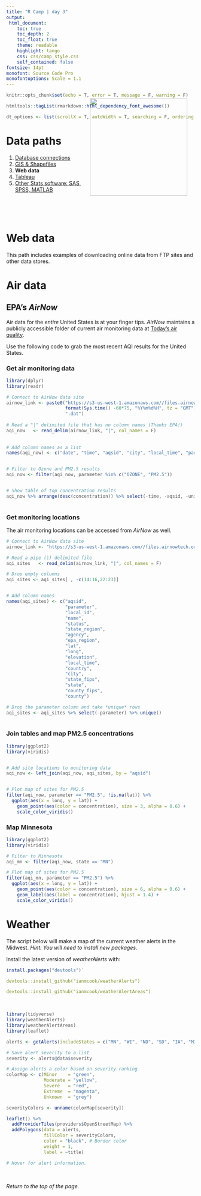```yaml
---
title: "R Camp | day 3"
output: 
 html_document:
    toc: true
    toc_depth: 2
    toc_float: true
    theme: readable
    highlight: tango
    css: css/camp_style.css
    self_contained: false
fontsize: 14pt
monofont: Source Code Pro
monofontoptions: Scale = 1.1
---
```


<style> code {color: #535353 !important;} </style>

```r
knitr::opts_chunk$set(echo = T, error = T, message = F, warning = F)

htmltools::tagList(rmarkdown::html_dependency_font_awesome())

dt_options <- list(scrollX = T, autoWidth = T, searching = F, ordering = F, lengthChange = F, paginate = F, info = F)
```


# Data paths

<img src="https://images-na.ssl-images-amazon.com/images/I/51YvRyFAQsL._SX284_BO1,204,203,200_.jpg" width="260" align="right" style = "margin-top: -150px; margin-right: 20px">

1. [Database connections](03-Day3_db_connect.html)
1. [GIS & Shapefiles](03-Day3_GIS.html)
1. __Web data__
1. [Tableau](03-Day3_tableau.html)
1. [Other Stats software: SAS, SPSS, MATLAB](03-Day3_other_stats.html)

<br><br><br>


# Web data

This path includes examples of downloading online data from FTP sites and other data stores.

# Air data

## EPA's _AirNow_

Air data for the _entire_ United States is at your finger tips. _AirNow_ maintains a publicly accessible folder of current air monitoring data at [Today's air quality](https://files.airnowtech.org/).

Use the following code to grab the most recent AQI results for the United States.

### Get air monitoring data
```r
library(dplyr)
library(readr)

# Connect to AirNow data site
airnow_link <- paste0("https://s3-us-west-1.amazonaws.com//files.airnowtech.org/airnow/today/HourlyData_",
                      format(Sys.time() -60*75, "%Y%m%d%H", tz = "GMT"), #Subtracts one hour from current hour
                      ".dat")
  
# Read a "|" delimited file that has no column names (Thanks EPA!)
aqi_now   <- read_delim(airnow_link, "|", col_names = F)
                        
 
# Add column names as a list
names(aqi_now) <- c("date", "time", "aqsid", "city", "local_time", "parameter", "units", "concentration", "agency")


# Filter to Ozone and PM2.5 results
aqi_now <- filter(aqi_now, parameter %in% c("OZONE", "PM2.5"))


# Show table of top concentration results
aqi_now %>% arrange(desc(concentration)) %>% select(-time, -aqsid, -units) %>% head(10)
 
```



### Get monitoring locations

The air monitoring locations can be accessed from _AirNow_ as well.
```r
# Connect to AirNow data site
airnow_link <- "https://s3-us-west-1.amazonaws.com//files.airnowtech.org/airnow/today/monitoring_site_locations.dat"

# Read a pipe (|) delimited file  
aqi_sites   <- read_delim(airnow_link, "|", col_names = F)

# Drop empty columns
aqi_sites <- aqi_sites[ , -c(14:16,22:23)]


# Add column names
names(aqi_sites) <- c("aqsid", 
                      "parameter", 
                      "local_id", 
                      "name", 
                      "status", 
                      "state_region", 
                      "agency", 
                      "epa_region", 
                      "lat", 
                      "long", 
                      "elevation",
                      "local_time",
                      "country",
                      "city",
                      "state_fips",
                      "state",
                      "county_fips",
                      "county")

# Drop the parameter column and take *unique* rows
aqi_sites <- aqi_sites %>% select(-parameter) %>% unique()
                  
```


### Join tables and map PM2.5 concentrations
```r
library(ggplot2)
library(viridis)


# Add site locations to monitoring data
aqi_now <- left_join(aqi_now, aqi_sites, by = "aqsid")


# Plot map of sites for PM2.5
filter(aqi_now, parameter == "PM2.5", !is.na(lat)) %>%
  ggplot(aes(x = long, y = lat)) + 
    geom_point(aes(color = concentration), size = 3, alpha = 0.6) + 
    scale_color_viridis() 

```


### Map Minnesota
```r
library(ggplot2)
library(viridis)

# Filter to Minnesota
aqi_mn <- filter(aqi_now, state == "MN")

# Plot map of sites for PM2.5
filter(aqi_mn, parameter == "PM2.5") %>%
  ggplot(aes(x = long, y = lat)) + 
    geom_point(aes(color = concentration), size = 6, alpha = 0.6) + 
    geom_label(aes(label = concentration), hjust = 1.4) + 
    scale_color_viridis() 


```




# Weather 

The script below will make a map of the current weather alerts in the Midwest. _Hint: You will need to install new packages._

Install the latest version of _weatherAlerts_ with:

```r

install.packages("devtools")`  

devtools::install_github("ianmcook/weatherAlerts")  

devtools::install_github("ianmcook/weatherAlertAreas")
```

<br>

```r
library(tidyverse)
library(weatherAlerts)
library(weatherAlertAreas)
library(leaflet)

alerts <- getAlerts(includeStates = c("MN", "WI", "ND", "SD", "IA", "MI", "IL", "IN", "OH", "MO", "FL")) # takes about 20 seconds

# Save alert severity to a list
severity <- alerts@data$severity

# Assign alerts a color based on severity ranking
colorMap <- c(Minor    = "green",
              Moderate = "yellow",
              Severe   = "red",
              Extreme  = "magenta",
              Unknown  = "grey")

severityColors <- unname(colorMap[severity])

leaflet() %>%
  addProviderTiles(providers$OpenStreetMap) %>%
  addPolygons(data = alerts, 
              fillColor = severityColors,
              color = "black", # Border color
              weight = 1,
              label = ~title)

# Hover for alert information.
``` 


<br>

_Return to the top of the page._


